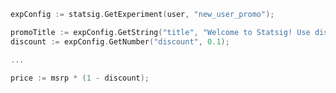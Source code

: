 ```go
expConfig := statsig.GetExperiment(user, "new_user_promo");

promoTitle := expConfig.GetString("title", "Welcome to Statsig! Use discount code WELCOME10OFF for 10% off your first purchase!");
discount := expConfig.GetNumber("discount", 0.1);

...

price := msrp * (1 - discount);
```
